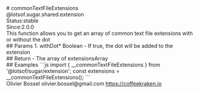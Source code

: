 <div class="docmap-mdx">
# commonTextFileExtensions
<div class="_namespace">@lotsof.sugar.shared.extension</div>
<div class="_metas">
<div class="_status"><span class="_status-label">Status:</span><span class="_status-value -stable">stable</span></div>
<div class="_since"><span class="_since-label">Since:</span><span class="_since-value">2.0.0</span></div>
</div>
<div class="_description">
This function allows you to get an array of common text file extensions with or without the dot
</div>
<div class="_params">
## Params
1. <span class="_name">withDot<span class="_required">*</span></span><span class="_default"></span> <span class="_type">Boolean</span>
   - If true, the dot will be added to the extension
</div>
<div class="_return">
## Return
- <span class="_description">The array of extensions</span><span class="_default"></span><span class="_type">Array<String></span>
</div>
<div class="_examples">
## Examples
```js
import { __commonTextFileExtensions } from '@lotsof/sugar/extension';
const extensions = __commonTextFileExtensions();
```
</div>
<div class="_author">
<span class="_name">Olivier Bossel</span>
<span class="_email">olivier.bossel@gmail.com</span>
<a href="https://coffeekraken.io" target="_blank" class="_url">https://coffeekraken.io</a>
</div>
</div>